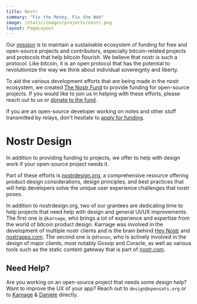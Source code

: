 ```yaml
---
title: Nostr
summary: "Fix the Money, Fix the Web"
image: /static/images/projects/nostr.png
layout: PageLayout
---
```


Our [mission] is to maintain a sustainable ecosystem of funding for free and
open-source projects and contributors, especially bitcoin-related projects and
protocols that help bitcoin flourish. We believe that nostr is such a protocol.
Like bitcoin, it is an open protocol that has the potential to revolutionize the
way we think about individual sovereignty and liberty.

To aid the various development efforts that are being made in the nostr
ecosystem, we created [The Nostr Fund](https://opensats.org/projects/nostr) to
provide funding for open-source projects. If you would like to join us in
helping with these efforts, please reach out to us or [donate to the
fund](https://opensats.org/projects/nostr).

If you are an open-source developer working on notes and other stuff transmitted
by relays, don't hesitate to [apply for funding][apply].

# Nostr Design

In addition to providing funding to projects, we offer to help with design work
if your open-source project needs it.

Part of these efforts is [nostrdesign.org](https://nostrdesign.org/), a
comprehensive resource offering product design considerations, design
principles, and best practices that will help developers solve the unique user
experience challenges that nostr poses.

In addition to nostrdesign.org, two of our grantees are dedicating time to help
projects that need help with design and general UI/UX improvements. The first
one is `@karnage`, who brings a lot of experience and expertise from the world
of bitcoin product design. Karnage was involved in the development of multiple
nostr clients and is the brain behind [Hey Nostr](https://www.heynostr.com/) and
[nostrapps.com](https://www.nostrapps.com/). The second one is `@dtonon`, who is
actively involved in the design of major clients, most notably Gossip and
Coracle, as well as various tools such as the static content gateway that is
part of
[nostr.com](https://nostr.com/npub10pensatlcfwktnvjjw2dtem38n6rvw8g6fv73h84cuacxn4c28eqyfn34f).

## Need Help?

Are you working on an open-source project that needs some design help? Want to
improve the UX of your app? Reach out to `design@opensats.org` or to [Karnage] &
[Daniele] directly.

[Karnage]: /about/karnage
[Daniele]: /about/dtonon

[apply]: /apply
[mission]: /mission
[The Nostr Fund]: /projects/nostr
